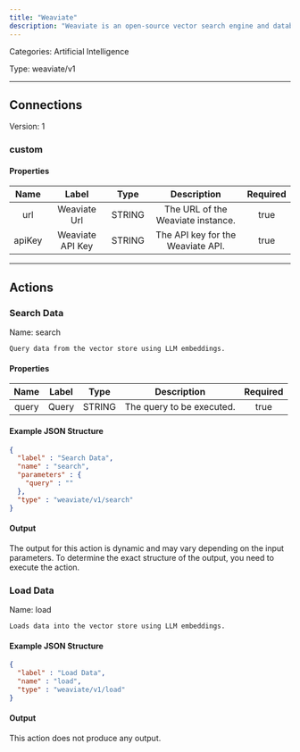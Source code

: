 ```yaml
---
title: "Weaviate"
description: "Weaviate is an open-source vector search engine and database that enables efficient storage, retrieval, and management of high-dimensional data, often used in machine learning and AI applications."
---
```



Categories: Artificial Intelligence


Type: weaviate/v1

<hr />



## Connections

Version: 1


### custom

#### Properties

|      Name       |      Label     |     Type     |     Description     | Required |
|:---------------:|:--------------:|:------------:|:-------------------:|:--------:|
| url | Weaviate Url | STRING | The URL of the Weaviate instance. | true |
| apiKey | Weaviate API Key | STRING | The API key for the Weaviate API. | true |





<hr />


## Actions


### Search Data
Name: search

`Query data from the vector store using LLM embeddings.`

#### Properties

|      Name       |      Label     |     Type     |     Description     | Required |
|:---------------:|:--------------:|:------------:|:-------------------:|:--------:|
| query | Query | STRING | The query to be executed. | true |

#### Example JSON Structure
```json
{
  "label" : "Search Data",
  "name" : "search",
  "parameters" : {
    "query" : ""
  },
  "type" : "weaviate/v1/search"
}
```

#### Output

The output for this action is dynamic and may vary depending on the input parameters. To determine the exact structure of the output, you need to execute the action.




### Load Data
Name: load

`Loads data into the vector store using LLM embeddings.`

#### Example JSON Structure
```json
{
  "label" : "Load Data",
  "name" : "load",
  "type" : "weaviate/v1/load"
}
```

#### Output

This action does not produce any output.






